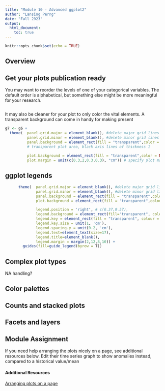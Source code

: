 ```yaml
---
title: "Module 10 - Advanced ggplot2"
author: "Lansing Perng"
date: "Fall 2023"
output: 
  html_document:
    toc: true
---
```


```r
knitr::opts_chunk$set(echo = TRUE)
```

## Overview

## Get your plots publication ready

You may want to reorder the levels of one of your categorical variables. The default order is alphabetical, but something else might be more meaningful for your research.

```r

```


It may also be cleaner for your plot to only color the vital elements. A transparent background can come in handy for making present
```r
g7 <- g6 +
  theme(  panel.grid.major = element_blank(), #delete major grid lines
          panel.grid.minor = element_blank(), #delete minor grid lines
          panel.background = element_rect(fill = "transparent",color = 'black', size = 1), 
          # transparent plot area, black axis lines of thickness 1
          
          plot.background = element_rect(fill = "transparent",color = NA), # transparent page background
          plot.margin = unit(c(0.3,2,0.3,0.3), "cm")) # specify plot margins in cm
```



## ggplot legends

```r
      theme(  panel.grid.major = element_blank(), #delete major grid lines
              panel.grid.minor = element_blank(), #delete minor grid lines
              panel.background = element_rect(fill = "transparent",colour = 'black', size = 1),
              plot.background = element_rect(fill = "transparent",colour = NA),

              legend.position = 'right', # c(0.37,0.57),
              legend.background = element_rect(fill="transparent", color = 'black'),
              legend.key = element_rect(fill = "transparent", colour = NA),
              legend.key.size = unit(1, 'cm'),
              legend.spacing.y = unit(0.2, 'cm'),
              legend.text=element_text(size=17),
              legend.title=element_blank(),
              legend.margin = margin(2,12,8,10)) +
        guides(fill=guide_legend(byrow = T))

```



## Complex plot types
NA handling?

## Color palettes

## Counts and stacked plots

## Facets and layers

## Module Assignment
If you need help arranging the plots nicely on a page, see additional resources below.
Edit their time series graph to show anomalies instead, compared to a historical value/mean

#### Additional Resources
[Arranging plots on a page](https://ggplot2-book.org/arranging-plots.html)